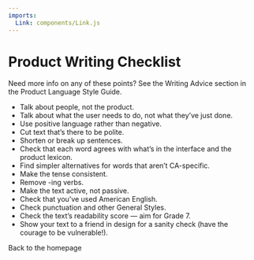 ```yaml
---
imports:
  Link: components/Link.js
---
```


# Product Writing Checklist

Need more info on any of these points? See the Writing Advice section in the <Link to="/language#tighten-up-your-text">Product Language Style Guide</Link>.

* Talk about people, not the product.
* Talk about what the user needs to do, not what they’ve just done.
* Use positive language rather than negative.
* Cut text that’s there to be polite.
* Shorten or break up sentences.
* Check that each word agrees with what’s in the interface and the product lexicon.
* Find simpler alternatives for words that aren’t CA-specific.
* Make the tense consistent.
* Remove -ing verbs.
* Make the text active, not passive.
* Check that you’ve used American English.
* Check punctuation and other General Styles.
* Check the text’s readability score — aim for Grade 7.
* Show your text to a friend in design for a sanity check (have the courage to be vulnerable!).

<Link to="/">Back to the homepage</Link>
